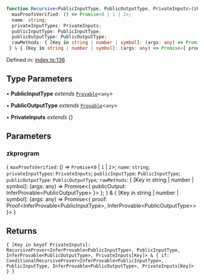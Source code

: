 ```ts
function Recursive<PublicInputType, PublicOutputType, PrivateInputs>(zkprogram: {
  maxProofsVerified: () => Promise<0 | 1 | 2>;
  name: string;
  privateInputTypes: PrivateInputs;
  publicInputType: PublicInputType;
  publicOutputType: PublicOutputType;
  rawMethods: { [Key in string | number | symbol]: (args: any) => Promise<{ publicOutput: InferProvable<PublicOutputType> }> };
 } & { [Key in string | number | symbol]: (args: any) => Promise<{ proof: Proof<InferProvable<PublicInputType>, InferProvable<PublicOutputType>> }> }): { [Key in keyof PrivateInputs]: RecursiveProver<InferProvable<PublicInputType>, PublicInputType, InferProvable<PublicOutputType>, PrivateInputs[Key]> & { if: ConditionalRecursiveProver<InferProvable<PublicInputType>, PublicInputType, InferProvable<PublicOutputType>, PrivateInputs[Key]> } }
```

Defined in: [index.ts:136](https://github.com/o1-labs/o1js/blob/46b9772d07785397c4bd76a102bc9f6730d321bb/src/index.ts#L136)

## Type Parameters

• **PublicInputType** *extends* [`Provable`](../../../type-aliases/Provable.mdx)\<`any`\>

• **PublicOutputType** *extends* [`Provable`](../../../type-aliases/Provable.mdx)\<`any`\>

• **PrivateInputs** *extends* \{\}

## Parameters

### zkprogram

\{
  `maxProofsVerified`: () => `Promise`\<`0` \| `1` \| `2`\>;
  `name`: `string`;
  `privateInputTypes`: `PrivateInputs`;
  `publicInputType`: `PublicInputType`;
  `publicOutputType`: `PublicOutputType`;
  `rawMethods`: \{ \[Key in string \| number \| symbol\]: (args: any) =\> Promise\<\{ publicOutput: InferProvable\<PublicOutputType\> \}\> \};
 \} & \{ \[Key in string \| number \| symbol\]: (args: any) =\> Promise\<\{ proof: Proof\<InferProvable\<PublicInputType\>, InferProvable\<PublicOutputType\>\> \}\> \}

## Returns

`{ [Key in keyof PrivateInputs]: RecursiveProver<InferProvable<PublicInputType>, PublicInputType, InferProvable<PublicOutputType>, PrivateInputs[Key]> & { if: ConditionalRecursiveProver<InferProvable<PublicInputType>, PublicInputType, InferProvable<PublicOutputType>, PrivateInputs[Key]> } }`
